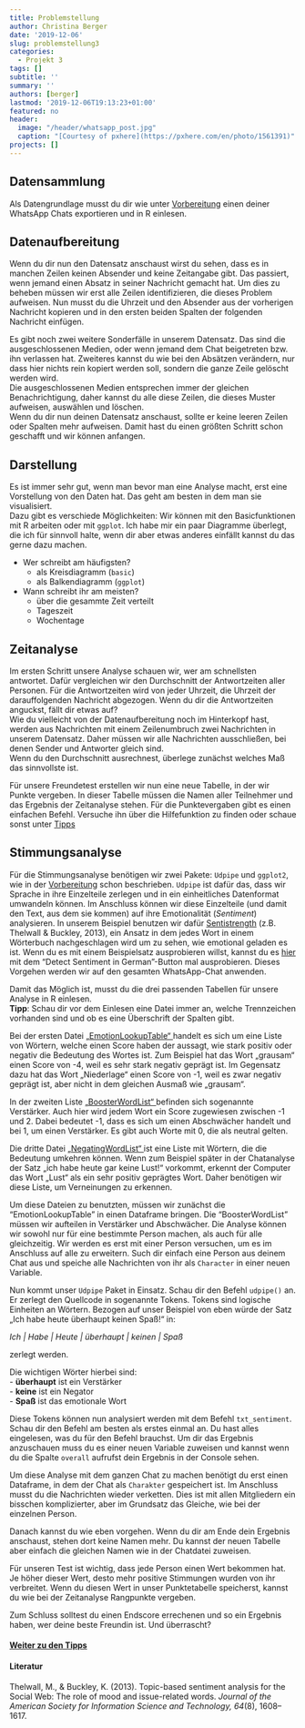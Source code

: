 ```yaml
---
title: Problemstellung
author: Christina Berger
date: '2019-12-06'
slug: problemstellung3
categories:
  - Projekt 3
tags: []
subtitle: ''
summary: ''
authors: [berger]
lastmod: '2019-12-06T19:13:23+01:00'
featured: no
header:
  image: "/header/whatsapp_post.jpg"
  caption: "[Courtesy of pxhere](https://pxhere.com/en/photo/1561391)"
projects: []
---
```


## Datensammlung

Als Datengrundlage musst du dir wie unter [Vorbereitung](/post/uebersicht3/) einen deiner WhatsApp Chats exportieren und in R einlesen.

## Datenaufbereitung
Wenn du dir nun den Datensatz anschaust wirst du sehen, dass es in manchen Zeilen keinen Absender und keine Zeitangabe gibt. Das passiert, wenn jemand einen Absatz in seiner Nachricht gemacht hat. 
Um dies zu beheben müssen wir erst alle Zeilen identifizieren, die dieses Problem aufweisen. Nun musst du die Uhrzeit und den Absender aus der vorherigen Nachricht kopieren und in den ersten beiden Spalten der folgenden Nachricht einfügen.

Es gibt noch zwei weitere Sonderfälle in unserem Datensatz. Das sind die ausgeschlossenen Medien, oder wenn jemand dem Chat beigetreten bzw. ihn verlassen hat. Zweiteres kannst du wie bei den Absätzen verändern, nur dass hier nichts rein kopiert werden soll, sondern die ganze Zeile gelöscht werden wird. <br/>
Die ausgeschlossenen Medien entsprechen immer der gleichen Benachrichtigung, daher kannst du alle diese Zeilen, die dieses Muster aufweisen, auswählen und löschen. <br/>
Wenn du dir nun deinen Datensatz anschaust, sollte er keine leeren Zeilen oder Spalten mehr aufweisen. Damit hast du einen größten Schritt schon geschafft und wir können anfangen. 
 
## Darstellung 

Es ist immer sehr gut, wenn man bevor man eine Analyse macht, erst eine Vorstellung von den Daten hat. Das geht am besten in dem man sie visualisiert.<br/>
Dazu gibt es verschiede Möglichkeiten: Wir können mit den Basicfunktionen mit R arbeiten oder mit `ggplot`.
Ich habe mir ein paar Diagramme überlegt, die ich für sinnvoll halte, wenn dir aber etwas anderes einfällt kannst du das gerne dazu machen.

- Wer schreibt am häufigsten?
    - als Kreisdiagramm (`basic`) <br/>
    - als Balkendiagramm (`ggplot`)
    
- Wann schreibt ihr am meisten?
    - über die gesammte Zeit verteilt <br/>
    - Tageszeit <br/>
    - Wochentage <br/>


## Zeitanalyse

Im ersten Schritt unsere Analyse schauen wir, wer am schnellsten antwortet. Dafür vergleichen wir den Durchschnitt der Antwortzeiten aller Personen.
Für die Antwortzeiten wird von jeder Uhrzeit, die Uhrzeit der darauffolgenden Nachricht abgezogen. 
Wenn du dir die Antwortzeiten anguckst, fällt dir etwas auf? <br/>
Wie du vielleicht von der Datenaufbereitung noch im Hinterkopf hast, werden aus Nachrichten mit einem Zeilenumbruch zwei Nachrichten in unserem Datensatz. Daher müssen wir alle Nachrichten ausschließen, bei denen Sender und Antworter gleich sind. <br/>
Wenn du den Durchschnitt ausrechnest, überlege zunächst welches Maß das sinnvollste ist.

Für unsere Freundetest erstellen wir nun eine neue Tabelle, in der wir Punkte vergeben. In dieser Tabelle müssen die Namen aller Teilnehmer und das Ergebnis der Zeitanalyse stehen. Für die Punktevergaben gibt es einen einfachen Befehl. Versuche ihn über die Hilfefunktion zu finden oder schaue sonst unter [Tipps](/post/tipps3)

## Stimmungsanalyse


Für die Stimmungsanalyse benötigen wir zwei Pakete: `Udpipe` und `ggplot2`, wie in der [Vorbereitung](/post/uebersicht3) schon beschrieben. `Udpipe` ist dafür das, dass wir Sprache in ihre Einzelteile zerlegen und in ein einheitliches Datenformat umwandeln können. Im Anschluss können wir diese Einzelteile (und damit den Text, aus dem sie kommen) auf ihre Emotionalität (*Sentiment*) analysieren. In unserem Beispiel benutzen wir dafür [Sentistrength](http://sentistrength.wlv.ac.uk) (z.B. Thelwall & Buckley, 2013), ein Ansatz in dem jedes Wort in einem Wörterbuch nachgeschlagen wird um zu sehen, wie emotional geladen es ist. Wenn du es mit einem Beispielsatz ausprobieren willst, kannst du es [hier](http://sentistrength.wlv.ac.uk/#Non-English) mit dem "Detect Sentiment in German"-Button mal ausprobieren. Dieses Vorgehen werden wir auf den gesamten WhatsApp-Chat anwenden.


Damit das Möglich ist, musst du die drei passenden Tabellen für unsere Analyse in R einlesen. <br/>
**Tipp**: Schau dir vor dem Einlesen eine Datei immer an, welche Trennzeichen vorhanden sind und ob es eine Überschrift der Spalten gibt.


Bei der ersten Datei [„EmotionLookupTable“ <i class="fas fa-download"></i>](../EmotionLookupTable.txt) handelt es sich um eine Liste von Wörtern, welche einen Score haben der aussagt, wie stark positiv oder negativ die Bedeutung des Wortes ist. Zum Beispiel hat das Wort „grausam“ einen Score von -4, weil es sehr stark negativ geprägt ist. Im Gegensatz dazu hat das Wort „Niederlage“ einen Score von -1, weil es zwar negativ geprägt ist, aber nicht in dem gleichen Ausmaß wie „grausam“. 

In der zweiten Liste [„BoosterWordList“ <i class="fas fa-download"></i>](../BoosterWordList.txt) befinden sich sogenannte Verstärker. Auch hier wird jedem Wort ein Score zugewiesen zwischen -1 und 2. Dabei bedeutet -1, dass es sich um einen Abschwächer handelt und bei 1, um einen Verstärker. Es gibt auch Worte mit 0, die als neutral gelten.

Die dritte Datei [„NegatingWordList“ <i class="fas fa-download"></i>](../NegatingWordList.txt) ist eine Liste mit Wörtern, die die Bedeutung umkehren können. Wenn zum Beispiel später in der Chatanalyse der Satz „ich habe heute gar keine Lust!“ vorkommt, erkennt der Computer das Wort „Lust“ als ein sehr positiv geprägtes Wort. Daher benötigen wir diese Liste, um Verneinungen zu erkennen.


Um diese Dateien zu benutzten, müssen wir zunächst die "EmotionLookupTable" in einen Dataframe bringen. Die "BoosterWordList" müssen wir aufteilen in Verstärker und Abschwächer.
Die Analyse können wir sowohl nur für eine bestimmte Person machen, als auch für alle gleichzeitig. Wir werden es erst mit einer Person versuchen, um es im Anschluss auf alle zu erweitern.
Such dir einfach eine Person aus deinem Chat aus und speiche alle Nachrichten von ihr als `Character` in einer neuen Variable.

Nun kommt unser `Udpipe` Paket in Einsatz. Schau dir den Befehl `udpipe()` an. Er zerlegt den Quellcode in sogenannte Tokens. Tokens sind logische Einheiten an Wörtern.  Bezogen auf unser Beispiel von eben würde der Satz „Ich habe heute überhaupt keinen Spaß!“ in: 

*Ich   |	Habe      |	Heute 	  |	überhaupt | keinen    |	Spaß*

zerlegt werden.

Die wichtigen Wörter hierbei sind:<br/>
- **überhaupt** ist ein Verstärker <br/>
- **keine** ist ein Negator<br/>
- **Spaß** ist das emotionale Wort

Diese Tokens können nun analysiert werden mit dem Befehl `txt_sentiment`. Schau dir den Befehl am besten als erstes einmal an. Du hast alles eingelesen, was du für den Befehl brauchst.
Um dir das Ergebnis anzuschauen muss du es einer neuen Variable zuweisen und kannst wenn du die Spalte `overall` aufrufst dein Ergebnis in der Console sehen.

Um diese Analyse mit dem ganzen Chat zu machen benötigt du erst einen Dataframe, in dem der Chat als `Charakter` gespeichert ist. Im Anschluss musst du die Nachrichten wieder verketten. Dies ist mit allen Mitgliedern ein bisschen komplizierter, aber im Grundsatz das Gleiche, wie bei der einzelnen Person.

Danach kannst du wie eben vorgehen. Wenn du dir am Ende dein Ergebnis anschaust, stehen dort keine Namen mehr. Du kannst der neuen Tabelle aber einfach die gleichen Namen wie in der Chatdatei zuweisen.

Für unseren Test ist  wichtig, dass jede Person einen Wert bekommen hat. Je höher dieser Wert, desto mehr positive Stimmungen wurden von ihr verbreitet. Wenn du diesen Wert in unser Punktetabelle speicherst, kannst du wie bei der Zeitanalyse Rangpunkte vergeben. 

Zum Schluss solltest du einen Endscore errechenen und so ein Ergebnis haben, wer deine beste Freundin ist. Und überrascht?

#### [Weiter zu den Tipps](/post/tipps3)


#### Literatur
Thelwall, M., & Buckley, K. (2013). Topic-based sentiment analysis for the Social Web: The role of mood and issue-related words. *Journal of the American Society for Information Science and Technology, 64*(8), 1608–1617.
